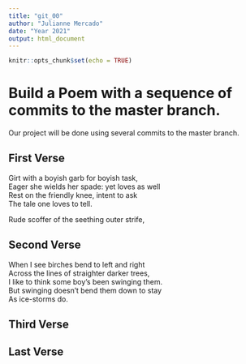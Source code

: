 ```yaml
---
title: "git_00"
author: "Julianne Mercado"
date: "Year 2021"
output: html_document
---
```


```r
knitr::opts_chunk$set(echo = TRUE)
```
# Build a Poem with a sequence of commits to the master branch.
Our project will be done using several commits to the master branch.
<!-- Do not modify or change any text in "!--" bracketed areas such as this --- these are instructions to
you, if you change any of this the git program will notice it and compromise your git merging strategy !-->

## First Verse 
<!--Put the first five lines of a poem by Lewis Carrol in this section!-->
Girt with a boyish garb for boyish task,  
   Eager she wields her spade: yet loves as well  
Rest on the friendly knee, intent to ask  
         The tale one loves to tell.  
  
Rude scoffer of the seething outer strife,  

## Second Verse
<!--Put the first five lines of a poem by Robert Frost here!-->
When I see birches bend to left and right  
Across the lines of straighter darker trees,  
I like to think some boy's been swinging them.  
But swinging doesn't bend them down to stay  
As ice-storms do.  

## Third Verse
<!--Put the first two verses of The Walrus and the Carpenter here!-->

## Last Verse
<!--Put a short poem of your choice 8-20 lines,here!-->
